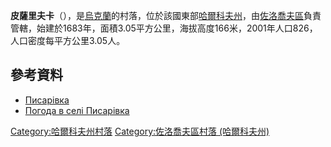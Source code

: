 

{{coord|50|14|25|N|35|46|7|E|scale:100000_region:UA|display=title}}

'''皮薩里夫卡'''（{{lang-uk|Писарівка}}），是[[烏克蘭|烏克蘭]]的村落，位於該國東部[[哈爾科夫州|哈爾科夫州]]，由[[佐洛喬夫區_(哈爾科夫州)|佐洛喬夫區]]負責管轄，始建於1683年，面積3.05平方公里，海拔高度166米，2001年人口826，人口密度每平方公里3.05人。

==參考資料==
* [http://w1.c1.rada.gov.ua/pls/z7502/A005?rdat1=09.01.2009&rf7571=33200 Писарівка]
* [http://weather.in.ua/ua/har'kovskaja/20404 Погода в селі Писарівка]{{Wayback|url=http://weather.in.ua/ua/har%27kovskaja/20404 |date=20200813150739 }}

{{DEFAULTSORT:Писарівка}}
[[Category:哈爾科夫州村落|Category:哈爾科夫州村落]]
[[Category:佐洛喬夫區村落_(哈爾科夫州)|Category:佐洛喬夫區村落 (哈爾科夫州)]]


{{Kharkiv-geo-stub}}